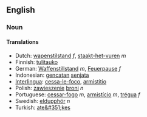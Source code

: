 ==English==
=== Noun ===

==== Translations ====
*Dutch: [[wapenstilstand]] ''f'', [[staakt-het-vuren]] ''m''
*Finnish: [[tulitauko]]
*German: [[Waffenstillstand ]] ''m'', [[Feuerpause]] ''f''
*Indonesian: [[gencatan]] [[senjata]]
*[[Interlingua]]: [[cessa-le-foco]], [[armistitio]]
*Polish: [[zawieszenie]] [[broni]] ''n''
*Portuguese: [[cessar-fogo]] ''m'', [[armistício]] ''m'', [[trégua]] ''f''
*Swedish: [[eldupphör]] ''n''
*Turkish: [[ate&#351;kes]]